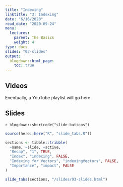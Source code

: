 ```yaml
---
title: "Indexing"
linktitle: "3: Indexing"
date: "6/16/2020"
read_date: "2020-09-24"
menu:
  lectures:
    parent: The Basics
    weight: 4
type: docs
slides: "03-slides"
output:
  blogdown::html_page:
    toc: true
---
```


## Videos

Eventually, a YouTube playlist will go here. 

## Slides

`r blogdown::shortcode("slide-buttons")`

```r

source(here::here("R", "slide_tabs.R"))

sections <- tibble::tribble(
  ~name, ~slide, ~active,
  "Recap", "1", TRUE,
  "Index", "indexing", FALSE,
  "Indexing for Vectors", "indexingVectors", FALSE,
  "Importance", "impact", FALSE
)

slide_tabs(sections, "/slides/03-slides.html")
```